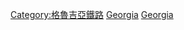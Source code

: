 {{Commonscat|Rapid transit in Georgia}}
[[Category:格魯吉亞鐵路|Category:格魯吉亞鐵路]]
[[Category:各國城市軌道交通|Georgia]]
[[Category:歐洲城市軌道交通|Georgia]]